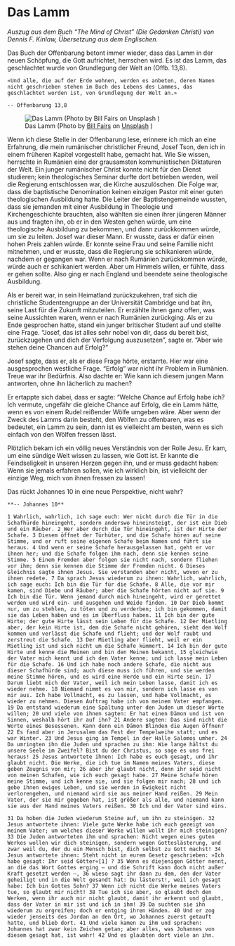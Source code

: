 # Das Lamm  {#das-lamm}

*Auszug aus dem Buch "The Mind of Christ" (Die Gedanken Christi) von Dennis F. Kinlaw, Übersetzung aus dem Englischen.*

Das Buch der Offenbarung betont immer wieder, dass das Lamm in der neuen Schöpfung, die Gott aufrichtet, herrschen wird. Es ist das Lamm, das geschlachtet wurde von Grundlegung der Welt an (Offb. 13,8).

```block
«Und alle, die auf der Erde wohnen, werden es anbeten, deren Namen nicht geschrieben stehen im Buch des Lebens des Lammes, das geschlachtet worden ist, von Grundlegung der Welt an.» 

-- Offenbarung 13,8
```

![Das Lamm (Photo by <a href="https://unsplash.com/@moonboyz?utm_source=unsplash&utm_medium=referral&utm_content=creditCopyText">Bill Fairs</a> on <a href="https://unsplash.com/s/photos/lamb?utm_source=unsplash&utm_medium=referral&utm_content=creditCopyText">Unsplash</a>
  )](img/bill-fairs-1j9Yrl0nW10-unsplash.jpg)
  

Wenn ich diese Stelle in der Offenbarung lese, erinnere ich mich an eine Erfahrung, die mein rumänischer christlicher Freund, Josef Tson, den ich in einem früheren Kapitel vorgestellt habe, gemacht hat. Wie Sie wissen, herrschte in Rumänien eine der grausamsten kommunistischen Diktaturen der Welt. Ein junger rumänischer Christ konnte nicht für den Dienst studieren; kein theologisches Seminar durfte dort betrieben werden, weil die Regierung entschlossen war, die Kirche auszulöschen. Die Folge war, dass die baptistische Denomination keinen einzigen Pastor mit einer guten theologischen Ausbildung hatte. Die Leiter der Baptistengemeinde wussten, dass sie jemanden mit einer Ausbildung in Theologie und Kirchengeschichte brauchten, also wählten sie einen ihrer jüngeren Männer aus und fragten ihn, ob er in den Westen gehen würde, um eine theologische Ausbildung zu bekommen, und dann zurückkommen würde, um sie zu leiten. Josef war dieser Mann. Er wusste, dass er dafür einen hohen Preis zahlen würde. Er konnte seine Frau und seine Familie nicht mitnehmen, und er wusste, dass die Regierung sie schikanieren würde, nachdem er gegangen war. Wenn er nach Rumänien zurückkommen würde, würde auch er schikaniert werden. Aber um Himmels willen, er fühlte, dass er gehen sollte. Also ging er nach England und beendete seine theologische Ausbildung.

Als er bereit war, in sein Heimatland zurückzukehren, traf sich die christliche Studentengruppe an der Universität Cambridge und bat ihn, seine Last für die Zukunft mitzuteilen. Er erzählte ihnen ganz offen, was seine Aussichten waren, wenn er nach Rumänien zurückging. Als er zu Ende gesprochen hatte, stand ein junger britischer Student auf und stellte eine Frage. "Josef, das ist alles sehr nobel von dir, dass du bereit bist, zurückzugehen und dich der Verfolgung auszusetzen", sagte er. "Aber wie stehen deine Chancen auf Erfolg?"

Josef sagte, dass er, als er diese Frage hörte, erstarrte. Hier war eine ausgesprochen westliche Frage. "Erfolg" war nicht ihr Problem in Rumänien. Treue war ihr Bedürfnis. Also dachte er: Wie kann ich diesem jungen Mann antworten, ohne ihn lächerlich zu machen?

Er ertappte sich dabei, dass er sagte: "Welche Chance auf Erfolg habe ich? Ich vermute, ungefähr die gleiche Chance auf Erfolg, die ein Lamm hätte, wenn es von einem Rudel reißender Wölfe umgeben wäre. Aber wenn der Zweck des Lamms darin besteht, den Wölfen zu offenbaren, was es bedeutet, ein Lamm zu sein, dann ist es vielleicht am besten, wenn es sich einfach von den Wölfen fressen lässt.

Plötzlich bekam ich ein völlig neues Verständnis von der Rolle Jesu. Er kam, um eine sündige Welt wissen zu lassen, wie Gott ist. Er kannte die Feindseligkeit in unseren Herzen gegen ihn, und er muss gedacht haben: Wenn sie jemals erfahren sollen, wie ich wirklich bin, ist vielleicht der einzige Weg, mich von ihnen fressen zu lassen!

Das rückt Johannes 10 in eine neue Perspektive, nicht wahr?



```block
**-- Johannes 10**

1 Wahrlich, wahrlich, ich sage euch: Wer nicht durch die Tür in die Schafhürde hineingeht, sondern anderswo hineinsteigt, der ist ein Dieb und ein Räuber. 2 Wer aber durch die Tür hineingeht, ist der Hirte der Schafe. 3 Diesem öffnet der Türhüter, und die Schafe hören auf seine Stimme, und er ruft seine eigenen Schafe beim Namen und führt sie heraus. 4 Und wenn er seine Schafe herausgelassen hat, geht er vor ihnen her; und die Schafe folgen ihm nach, denn sie kennen seine Stimme. 5 Einem Fremden aber folgen sie nicht nach, sondern fliehen vor ihm; denn sie kennen die Stimme der Fremden nicht. 6 Dieses Gleichnis sagte ihnen Jesus. Sie verstanden aber nicht, wovon er zu ihnen redete. 7 Da sprach Jesus wiederum zu ihnen: Wahrlich, wahrlich, ich sage euch: Ich bin die Tür für die Schafe. 8 Alle, die vor mir kamen, sind Diebe und Räuber; aber die Schafe hörten nicht auf sie. 9 Ich bin die Tür. Wenn jemand durch mich hineingeht, wird er gerettet werden und wird ein- und ausgehen und Weide finden. 10 Der Dieb kommt nur, um zu stehlen, zu töten und zu verderben; ich bin gekommen, damit sie das Leben haben und es im Überfluss haben. 11 Ich bin der gute Hirte; der gute Hirte lässt sein Leben für die Schafe. 12 Der Mietling aber, der kein Hirte ist, dem die Schafe nicht gehören, sieht den Wolf kommen und verlässt die Schafe und flieht; und der Wolf raubt und zerstreut die Schafe. 13 Der Mietling aber flieht, weil er ein Mietling ist und sich nicht um die Schafe kümmert. 14 Ich bin der gute Hirte und kenne die Meinen und bin den Meinen bekannt, 15 gleichwie der Vater mich kennt und ich den Vater kenne; und ich lasse mein Leben für die Schafe. 16 Und ich habe noch andere Schafe, die nicht aus dieser Schafhürde sind; auch diese muss ich führen, und sie werden meine Stimme hören, und es wird eine Herde und ein Hirte sein. 17 Darum liebt mich der Vater, weil ich mein Leben lasse, damit ich es wieder nehme. 18 Niemand nimmt es von mir, sondern ich lasse es von mir aus. Ich habe Vollmacht, es zu lassen, und habe Vollmacht, es wieder zu nehmen. Diesen Auftrag habe ich von meinem Vater empfangen. 19 Da entstand wiederum eine Spaltung unter den Juden um dieser Worte willen; 20 und viele von ihnen sagten: Er hat einen Dämon und ist von Sinnen, weshalb hört ihr auf ihn? 21 Andere sagten: Das sind nicht die Worte eines Besessenen. Kann denn ein Dämon Blinden die Augen öffnen? 22 Es fand aber in Jerusalem das Fest der Tempelweihe statt; und es war Winter. 23 Und Jesus ging im Tempel in der Halle Salomos umher. 24 Da umringten ihn die Juden und sprachen zu ihm: Wie lange hältst du unsere Seele im Zweifel? Bist du der Christus, so sage es uns frei heraus! 25 Jesus antwortete ihnen: Ich habe es euch gesagt, und ihr glaubt nicht. Die Werke, die ich tue im Namen meines Vaters, diese geben Zeugnis von mir; 26 aber ihr glaubt nicht, denn ihr seid nicht von meinen Schafen, wie ich euch gesagt habe. 27 Meine Schafe hören meine Stimme, und ich kenne sie, und sie folgen mir nach; 28 und ich gebe ihnen ewiges Leben, und sie werden in Ewigkeit nicht verlorengehen, und niemand wird sie aus meiner Hand reißen. 29 Mein Vater, der sie mir gegeben hat, ist größer als alle, und niemand kann sie aus der Hand meines Vaters reißen. 30 Ich und der Vater sind eins.

31 Da hoben die Juden wiederum Steine auf, um ihn zu steinigen. 32 Jesus antwortete ihnen: Viele gute Werke habe ich euch gezeigt von meinem Vater; um welches dieser Werke willen wollt ihr mich steinigen? 33 Die Juden antworteten ihm und sprachen: Nicht wegen eines guten Werkes wollen wir dich steinigen, sondern wegen Gotteslästerung, und zwar weil du, der du ein Mensch bist, dich selbst zu Gott machst! 34 Jesus antwortete ihnen: Steht nicht in eurem Gesetz geschrieben: »Ich habe gesagt: Ihr seid Götter«[1] ? 35 Wenn es diejenigen Götter nennt, an die das Wort Gottes erging — und die Schrift kann doch nicht außer Kraft gesetzt werden —, 36 wieso sagt ihr dann zu dem, den der Vater geheiligt und in die Welt gesandt hat: Du lästerst!, weil ich gesagt habe: Ich bin Gottes Sohn? 37 Wenn ich nicht die Werke meines Vaters tue, so glaubt mir nicht! 38 Tue ich sie aber, so glaubt doch den Werken, wenn ihr auch mir nicht glaubt, damit ihr erkennt und glaubt, dass der Vater in mir ist und ich in ihm! 39 Da suchten sie ihn wiederum zu ergreifen; doch er entging ihren Händen. 40 Und er zog wieder jenseits des Jordan an den Ort, wo Johannes zuerst getauft hatte, und blieb dort. 41 Und viele kamen zu ihm und sprachen: Johannes hat zwar kein Zeichen getan; aber alles, was Johannes von diesem gesagt hat, ist wahr! 42 Und es glaubten dort viele an ihn.
```
